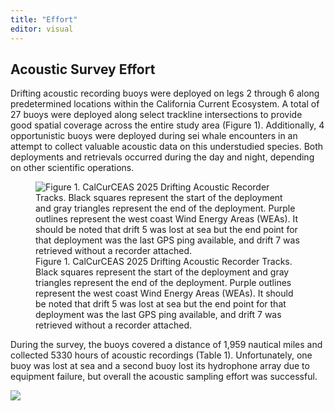 ```yaml
---
title: "Effort"
editor: visual
---
```


## Acoustic Survey Effort

Drifting acoustic recording buoys were deployed on legs 2 through 6 along predetermined locations
within the California Current Ecosystem. A total of 27 buoys were deployed along select trackline intersections to provide good spatial coverage across the entire study area (Figure 1). Additionally, 4 opportunistic buoys were deployed during sei whale encounters in an attempt to collect valuable acoustic data on this understudied species. Both deployments and retrievals occurred during the day and night, depending on other scientific operations.

![Figure 1. CalCurCEAS 2025 Drifting Acoustic Recorder Tracks. Black squares represent the start of the deployment and gray triangles represent the end of the deployment. Purple outlines represent the west coast Wind Energy Areas (WEAs). It should be noted that drift 5 was lost at sea but the end point for that deployment was the last GPS ping available, and drift 7 was retrieved without a recorder attached.](images/CalCurCEAS_DASBR_Deployment_Tracks.png)

During the survey, the buoys covered a distance of 1,959 nautical miles and collected 5330 hours of acoustic recordings (Table 1). Unfortunately, one buoy was lost at sea and a second buoy lost its hydrophone array due to equipment failure, but overall the acoustic sampling effort was successful.

![](images/DASBR_Deployment_Summary.JPG){fig-align="center"}
